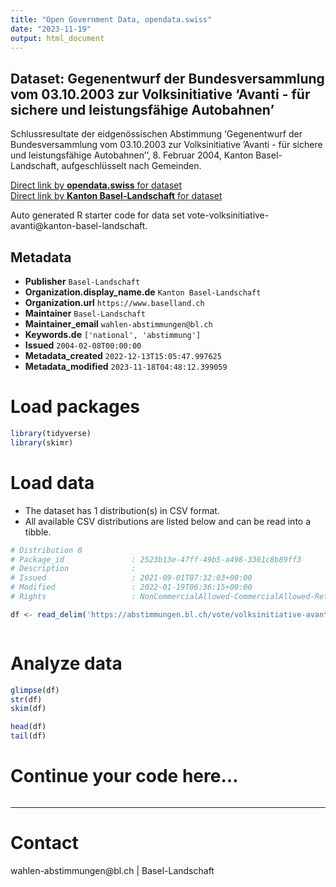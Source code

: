 ```yaml
---
title: "Open Government Data, opendata.swiss"
date: "2023-11-19"
output: html_document
---
```


## Dataset: Gegenentwurf der Bundesversammlung vom 03.10.2003 zur Volksinitiative 'Avanti - für sichere und leistungsfähige Autobahnen'

Schlussresultate der eidgenössischen Abstimmung 'Gegenentwurf der Bundesversammlung vom 03.10.2003 zur Volksinitiative 'Avanti - für sichere und leistungsfähige Autobahnen'', 8. Februar 2004, Kanton Basel-Landschaft, aufgeschlüsselt nach Gemeinden.

[Direct link by **opendata.swiss** for dataset](https://opendata.swiss/de/dataset/gegenentwurf-der-bundesversammlung-vom-03-10-2003-zur-volksinitiative-avanti-fur-sichere-und-le)<br>
[Direct link by **Kanton Basel-Landschaft** for dataset](https://abstimmungen.bl.ch/vote/volksinitiative-avanti/data)

Auto generated R starter code for data set vote-volksinitiative-avanti@kanton-basel-landschaft.

## Metadata

- **Publisher** `Basel-Landschaft`
- **Organization.display_name.de** `Kanton Basel-Landschaft`
- **Organization.url** `https://www.baselland.ch`
- **Maintainer** `Basel-Landschaft`
- **Maintainer_email** `wahlen-abstimmungen@bl.ch`
- **Keywords.de** `['national', 'abstimmung']`
- **Issued** `2004-02-08T00:00:00`
- **Metadata_created** `2022-12-13T15:05:47.997625`
- **Metadata_modified** `2023-11-18T04:48:12.399059`


# Load packages

```r

library(tidyverse)
library(skimr)

```

# Load data

-   The dataset has 1 distribution(s) in CSV format.
-   All available CSV distributions are listed below and can be read into a tibble.

```r

# Distribution 0
# Package_id               : 2523b13e-47ff-49b5-a498-3361c8b89ff3
# Description              : 
# Issued                   : 2021-09-01T07:32:03+00:00
# Modified                 : 2022-01-19T06:36:15+00:00
# Rights                   : NonCommercialAllowed-CommercialAllowed-ReferenceRequired

df <- read_delim('https://abstimmungen.bl.ch/vote/volksinitiative-avanti/data-csv')



```

# Analyze data

```r

glimpse(df)
str(df)
skim(df)

head(df)
tail(df)

```

# Continue your code here...

```r

```

------------------------------------------------------------------------

# Contact

wahlen-abstimmungen@bl.ch | Basel-Landschaft
